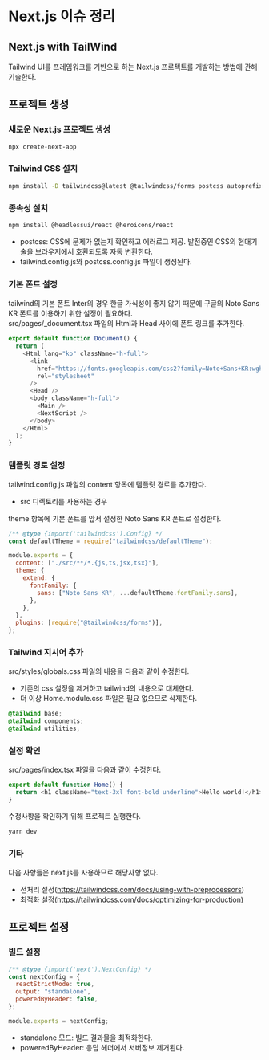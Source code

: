 # Next.js 이슈 정리

## Next.js with TailWind

Tailwind UI를 프레임워크를 기반으로 하는 Next.js 프로젝트를 개발하는 방법에 관해 기술한다.

## 프로젝트 생성

### 새로운 Next.js 프로젝트 생성

```sh
npx create-next-app
```

### Tailwind CSS 설치

```sh
npm install -D tailwindcss@latest @tailwindcss/forms postcss autoprefixer && npx tailwindcss init -p
```

### 종속성 설치

```sh
npm install @headlessui/react @heroicons/react
```

- postcss: CSS에 문제가 없는지 확인하고 에러로그 제공. 발전중인 CSS의 현대기술을 브라우저에서 호환되도록 자동 변환한다.
- tailwind.config.js와 postcss.config.js 파일이 생성된다.

### 기본 폰트 설정

tailwind의 기본 폰트 Inter의 경우 한글 가식성이 좋지 않기 때문에 구글의 Noto Sans KR 폰트를 이용하기 위한 설정이 필요하다.  
src/pages/\_document.tsx 파일의 Html과 Head 사이에 폰트 링크를 추가한다.

```js
export default function Document() {
  return (
    <Html lang="ko" className="h-full">
      <link
        href="https://fonts.googleapis.com/css2?family=Noto+Sans+KR:wght@100;300;400;500;700;900&display=swap"
        rel="stylesheet"
      />
      <Head />
      <body className="h-full">
        <Main />
        <NextScript />
      </body>
    </Html>
  );
}
```

### 템플릿 경로 설정

tailwind.config.js 파일의 content 항목에 템플릿 경로를 추가한다.

- src 디렉토리를 사용하는 경우

theme 항목에 기본 폰트를 앞서 설정한 Noto Sans KR 폰트로 설정한다.

```js
/** @type {import('tailwindcss').Config} */
const defaultTheme = require("tailwindcss/defaultTheme");

module.exports = {
  content: ["./src/**/*.{js,ts,jsx,tsx}"],
  theme: {
    extend: {
      fontFamily: {
        sans: ["Noto Sans KR", ...defaultTheme.fontFamily.sans],
      },
    },
  },
  plugins: [require("@tailwindcss/forms")],
};
```

### Tailwind 지시어 추가

src/styles/globals.css 파일의 내용을 다음과 같이 수정한다.

- 기존의 css 설정을 제거하고 tailwind의 내용으로 대체한다.
- 더 이상 Home.module.css 파일은 필요 없으므로 삭제한다.

```css
@tailwind base;
@tailwind components;
@tailwind utilities;
```

### 설정 확인

src/pages/index.tsx 파일을 다음과 같이 수정한다.

```js
export default function Home() {
  return <h1 className="text-3xl font-bold underline">Hello world!</h1>;
}
```

수정사항을 확인하기 위해 프로젝트 실행한다.

```sh
yarn dev
```

### 기타

다음 사항들은 next.js를 사용하므로 해당사항 없다.

- 전처리 설정(https://tailwindcss.com/docs/using-with-preprocessors)
- 최적화 설정(https://tailwindcss.com/docs/optimizing-for-production)

## 프로젝트 설정

### 빌드 설정

```js
/** @type {import('next').NextConfig} */
const nextConfig = {
  reactStrictMode: true,
  output: "standalone",
  poweredByHeader: false,
};

module.exports = nextConfig;
```

- standalone 모드: 빌드 결과물을 최적화한다.
- poweredByHeader: 응답 헤더에서 서버정보 제거된다.
